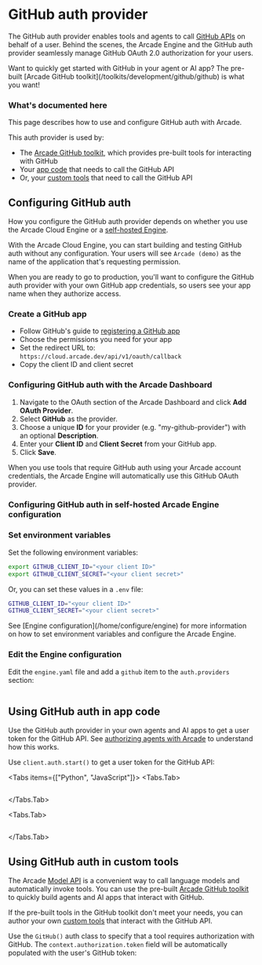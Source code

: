 
# GitHub auth provider

The GitHub auth provider enables tools and agents to call [GitHub APIs](https://docs.github.com/en/rest/overview/resources-in-the-rest-api) on behalf of a user. Behind the scenes, the Arcade Engine and the GitHub auth provider seamlessly manage GitHub OAuth 2.0 authorization for your users.

<Tip>
  Want to quickly get started with GitHub in your agent or AI app? The pre-built
  [Arcade GitHub toolkit](/toolkits/development/github/github) is what you want!
</Tip>

### What's documented here

This page describes how to use and configure GitHub auth with Arcade.

This auth provider is used by:

- The [Arcade GitHub toolkit](/toolkits/development/github/github), which provides pre-built tools for interacting with GitHub
- Your [app code](#using-github-auth-in-app-code) that needs to call the GitHub API
- Or, your [custom tools](#using-github-auth-in-custom-tools) that need to call the GitHub API

## Configuring GitHub auth

How you configure the GitHub auth provider depends on whether you use the Arcade Cloud Engine or a [self-hosted Engine](/home/install/overview).

With the Arcade Cloud Engine, you can start building and testing GitHub auth without any configuration. Your users will see `Arcade (demo)` as the name of the application that's requesting permission.

When you are ready to go to production, you'll want to configure the GitHub auth provider with your own GitHub app credentials, so users see your app name when they authorize access.

### Create a GitHub app

- Follow GitHub's guide to [registering a GitHub app](https://docs.github.com/en/apps/creating-github-apps/registering-a-github-app/registering-a-github-app)
- Choose the permissions you need for your app
- Set the redirect URL to: `https://cloud.arcade.dev/api/v1/oauth/callback`
- Copy the client ID and client secret

### Configuring GitHub auth with the Arcade Dashboard

1. Navigate to the OAuth section of the Arcade Dashboard and click **Add OAuth Provider**.
2. Select **GitHub** as the provider.
3. Choose a unique **ID** for your provider (e.g. "my-github-provider") with an optional **Description**.
4. Enter your **Client ID** and **Client Secret** from your GitHub app.
5. Click **Save**.

When you use tools that require GitHub auth using your Arcade account credentials, the Arcade Engine will automatically use this GitHub OAuth provider.

### Configuring GitHub auth in self-hosted Arcade Engine configuration

<Steps>

### Set environment variables

Set the following environment variables:

```bash
export GITHUB_CLIENT_ID="<your client ID>"
export GITHUB_CLIENT_SECRET="<your client secret>"
```

Or, you can set these values in a `.env` file:

```bash
GITHUB_CLIENT_ID="<your client ID>"
GITHUB_CLIENT_SECRET="<your client secret>"
```

<Tip>
  See [Engine configuration](/home/configure/engine) for more information on how
  to set environment variables and configure the Arcade Engine.
</Tip>

### Edit the Engine configuration

Edit the `engine.yaml` file and add a `github` item to the `auth.providers` section:

```yaml file=<rootDir>/examples/code/integrations/github/config_provider.engine.yaml {3-9}

```

</Steps>

## Using GitHub auth in app code

Use the GitHub auth provider in your own agents and AI apps to get a user token for the GitHub API. See [authorizing agents with Arcade](/home/auth/how-arcade-helps) to understand how this works.

Use `client.auth.start()` to get a user token for the GitHub API:

<Tabs items={["Python", "JavaScript"]}>
<Tabs.Tab>

```python file=<rootDir>/examples/code/integrations/github/custom_auth.py {21-24}

```

</Tabs.Tab>

<Tabs.Tab>

```javascript file=<rootDir>/examples/code/integrations/github/custom_auth.js {20}

```

</Tabs.Tab>

</Tabs>

## Using GitHub auth in custom tools

The Arcade [Model API](/home/use-tools/call-tools-with-models) is a convenient way to call language models and automatically invoke tools. You can use the pre-built [Arcade GitHub toolkit](/toolkits/development/github/github) to quickly build agents and AI apps that interact with GitHub.

If the pre-built tools in the GitHub toolkit don't meet your needs, you can author your own [custom tools](/home/build-tools/create-a-toolkit) that interact with the GitHub API.

Use the `GitHub()` auth class to specify that a tool requires authorization with GitHub. The `context.authorization.token` field will be automatically populated with the user's GitHub token:

```python file=<rootDir>/examples/code/integrations/github/custom_tool.py {3-4,7,15}

```
